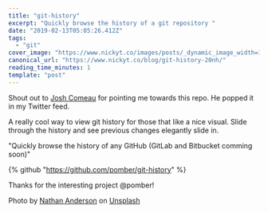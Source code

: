 ```yaml
---
title: "git-history"
excerpt: "Quickly browse the history of a git repository "
date: "2019-02-13T05:05:26.412Z"
tags:
  - "git"
cover_image: "https://www.nickyt.co/images/posts/_dynamic_image_width=1000,height=420,fit=cover,gravity=auto,format=auto_https%3A%2F%2Fthepracticaldev.s3.amazonaws.com%2Fi%2Fulidmgllcwzax0a6g4yl.jpg"
canonical_url: "https://www.nickyt.co/blog/git-history-20nh/"
reading_time_minutes: 1
template: "post"
---
```



Shout out to [Josh Comeau](https://twitter.com/JoshWComeau) for pointing me towards this repo. He popped it in my Twitter feed.

A really cool way to view git history for those that like a nice visual. Slide through the history and see previous changes elegantly slide in.

<Twitter id="1095029354839588867" />

"Quickly browse the history of any GitHub (GitLab and Bitbucket comming soon)"

{% github "https://github.com/pomber/git-history" %}

Thanks for the interesting project @pomber!

Photo by [Nathan Anderson](https://unsplash.com/photos/c7fShzYk4bA?utm_source=unsplash&utm_medium=referral&utm_content=creditCopyText) on [Unsplash](https://unsplash.com/?utm_source=unsplash&utm_medium=referral&utm_content=creditCopyText)
